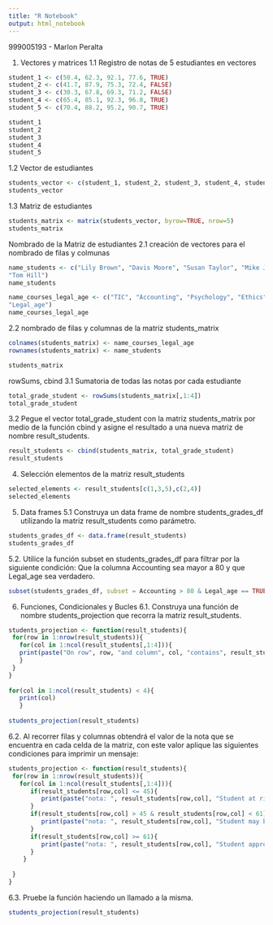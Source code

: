 ---
title: "R Notebook"
output: html_notebook
---

999005193 - Marlon Peralta

1. Vectores y matrices
1.1 Registro de notas de 5 estudiantes en vectores
```{r}
student_1 <- c(50.4, 62.3, 92.1, 77.6, TRUE)
student_2 <- c(41.7, 87.9, 75.3, 72.4, FALSE)
student_3 <- c(30.3, 67.8, 69.3, 71.2, FALSE)
student_4 <- c(65.4, 85.1, 92.3, 96.8, TRUE)
student_5 <- c(70.4, 88.2, 95.2, 90.7, TRUE)

student_1
student_2
student_3
student_4
student_5
```
1.2 Vector de estudiantes
```{r}
students_vector <- c(student_1, student_2, student_3, student_4, student_5)
students_vector

```
1.3 Matriz de estudiantes
```{r}
students_matrix <- matrix(students_vector, byrow=TRUE, nrow=5)
students_matrix

```
Nombrado de la Matriz de estudiantes
2.1 creación de vectores para el nombrado de filas y colmunas
```{r}
name_students <- c("Lily Brown", "Davis Moore", "Susan Taylor", "Mike Jones",
"Tom Hill")
name_students

name_courses_legal_age <- c("TIC", "Accounting", "Psychology", "Ethics",
"Legal_age")
name_courses_legal_age
```

2.2 nombrado de filas y columnas de la matriz students_matrix
```{r}
colnames(students_matrix) <- name_courses_legal_age
rownames(students_matrix) <- name_students

students_matrix
```
rowSums, cbind
3.1 Sumatoria de todas las notas por cada estudiante

```{r}
total_grade_student <- rowSums(students_matrix[,1:4])
total_grade_student
```
3.2 Pegue el vector total_grade_student con la matriz students_matrix por medio de la
función cbind y asigne el resultado a una nueva matriz de nombre result_students.

```{r}
result_students <- cbind(students_matrix, total_grade_student)
result_students
```
4. Selección elementos de la matriz result_students
```{r}
selected_elements <- result_students[c(1,3,5),c(2,4)]
selected_elements
```
5. Data frames
5.1 Construya un data frame de nombre students_grades_df utilizando la matriz result_students como parámetro.
```{r}
students_grades_df <- data.frame(result_students)
students_grades_df
```
5.2. Utilice la función subset en students_grades_df para filtrar por la siguiente condición: Que la columna Accounting sea mayor a 80 y que Legal_age sea verdadero.
```{r}
subset(students_grades_df, subset = Accounting > 80 & Legal_age == TRUE)
```
6. Funciones, Condicionales y Bucles
6.1. Construya una función de nombre students_projection que recorra la matriz
result_students.
```{r}
students_projection <- function(result_students){
 for(row in 1:nrow(result_students)){
   for(col in 1:ncol(result_students[,1:4])){
   print(paste("On row", row, "and column", col, "contains", result_students[row,col]))
   }
 } 
}
 
for(col in 1:ncol(result_students) < 4){
   print(col)
   }
 
students_projection(result_students)

```
6.2. Al recorrer filas y columnas obtendrá el valor de la nota que se encuentra en cada
celda de la matriz, con este valor aplique las siguientes condiciones para imprimir un
mensaje:
```{r}
students_projection <- function(result_students){
 for(row in 1:nrow(result_students)){
   for(col in 1:ncol(result_students[,1:4])){
      if(result_students[row,col] <= 45){
         print(paste("nota: ", result_students[row,col], "Student at risk"))
      }
      if(result_students[row,col] > 45 & result_students[row,col] < 61){
         print(paste("nota: ", result_students[row,col], "Student may be approved"))
      }  
      if(result_students[row,col] >= 61){
         print(paste("nota: ", result_students[row,col], "Student approved"))
      }  
    }
      
 }
} 

```

6.3. Pruebe la función haciendo un llamado a la misma.

```{r}
students_projection(result_students)
```

